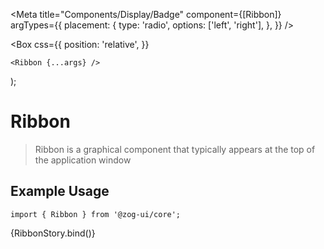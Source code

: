 
<Meta
  title="Components/Display/Badge"
  component={[Ribbon]}
  argTypes={{
    placement: {
      type: 'radio',
      options: ['left', 'right'],
    },
  }}
/>

  <Box
    css={{
      position: 'relative',
    }}
  >
    <Ribbon {...args} />
  </Box>
);

# Ribbon

> Ribbon is a graphical component that typically appears at the top of the application window

## Example Usage

```tsx
import { Ribbon } from '@zog-ui/core';
```

<Canvas columns={2} withSource="close">
  <Story
    args={{
      label: 'Ribbon',
    }}
    name="Ribbon"
  >
    {RibbonStory.bind()}
  </Story>
</Canvas>

<ArgsTable of={Ribbon} />
